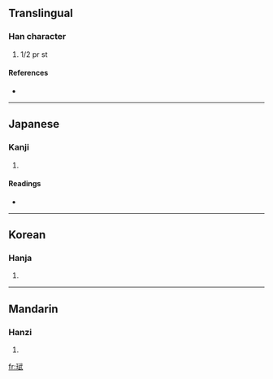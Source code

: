 ==Translingual==

===Han character===
{{Han char|rn=96|rad=玉|as=08|sn=12|four=|canj=一土一心一 (MGMPM)}}

# 1/2 pr st

====References====
* {{Han ref|kx=0732.080|dkj=20990|dj=1143.090|hdz=21119.050|uh=73F7|ud=29687}}

----

==Japanese==

===Kanji===
{{ja-kanji|grade=|rs=玉08}}

# {{defn|Japanese|sort=玉08}}

====Readings====
* {{ja-readings|on=[[ぶ]] (bu), [[む]] (mu)|kun=}}

----

==Korean==

===Hanja===
{{ko-hanja|hangeul=무|eumhun=|rv=mu|mr=mu|y=mu}}

# {{defn|Korean|sort=玉08}}

----

==Mandarin==

===Hanzi===
{{cmn-hanzi|pin=[[wǔ]] ([[wu3]])|wg=wu<sup>3</sup>}}

# {{defn|Mandarin|sort=玉08}}

[[fr:珷]]